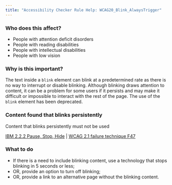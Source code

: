 ```yaml
---
title: "Accessibility Checker Rule Help: WCAG20_Blink_AlwaysTrigger"
---
```


<div className="toolHelp">
<Row>
<Column colLg={5} colMd={3} colSm={4} className="toolLeft">

### Who does this affect?

* People with attention deficit disorders
* People with reading disabilities
* People with intellectual disabilities
* People with low vision

### Why is this important?

The text inside a `blink` element can blink at a predetermined rate as there is no way to interrupt or disable blinking. Although blinking draws attention to content, it can be a problem for some users if it persists and may make it difficult or impossible to interact with the rest of the page. The use of the `blink` element has been deprecated.

</Column>
<Column colLg={11} colMd={5} colSm={4} className="toolMain">

<div id="locLevel"></div>

### Content found that blinks persistently
Content that blinks persistently must not be used

[IBM 2.2.2 Pause, Stop, Hide](http://www.ibm.com/able/guidelines/ci162/pause_stop_hide.html) | [WCAG 2.1 failure technique F47](https://www.w3.org/WAI/WCAG21/Techniques/failures/F47)

<div id="locSnippet"></div>

### What to do

* If there is a need to include blinking content, use a technology that stops blinking in 5 seconds or less;
* OR, provide an option to turn off blinking;
* OR, provide a link to an alternative page without the blinking content.


</Column>
</Row>
</div>
